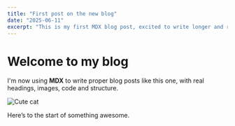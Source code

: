 ```yaml
---
title: "First post on the new blog"
date: "2025-06-11"
excerpt: "This is my first MDX blog post, excited to write longer and richer content here!"
---
```



# Welcome to my blog

I'm now using **MDX** to write proper blog posts like this one, with real headings, images, code and structure.

<Image
	src="https://placekitten.com/800/400"
	alt="Cute cat"
	width={800}
	height={400}
/>

Here’s to the start of something awesome.
